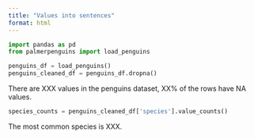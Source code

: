 ```yaml
---
title: "Values into sentences"
format: html
---
```


```python
import pandas as pd
from palmerpenguins import load_penguins

penguins_df = load_penguins()
penguins_cleaned_df = penguins_df.dropna()
```

There are XXX values in the penguins dataset, XX% of the rows have NA values.

```python
species_counts = penguins_cleaned_df['species'].value_counts()
```

The most common species is XXX.